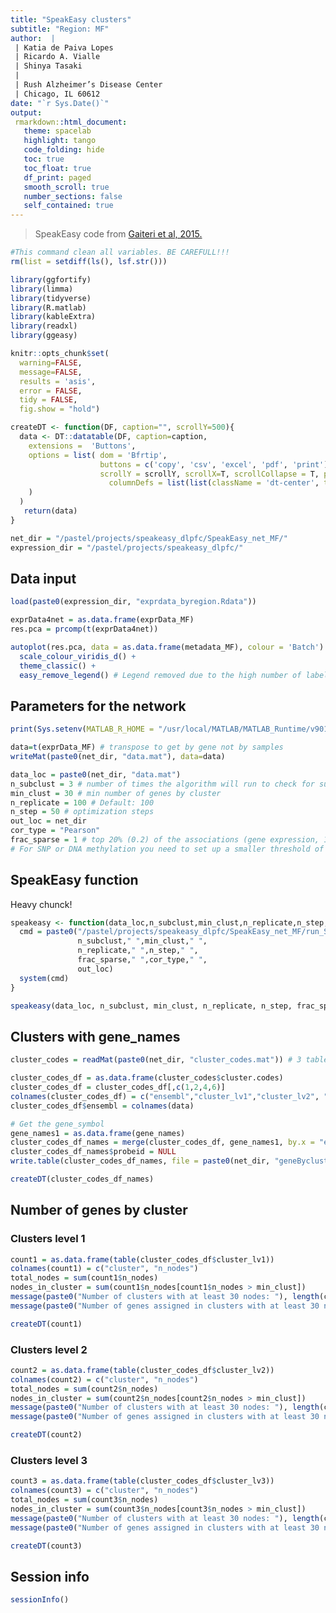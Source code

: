 ```yaml
---
title: "SpeakEasy clusters"
subtitle: "Region: MF"
author:  |
 | Katia de Paiva Lopes 
 | Ricardo A. Vialle
 | Shinya Tasaki
 |
 | Rush Alzheimer’s Disease Center
 | Chicago, IL 60612
date: "`r Sys.Date()`"
output: 
 rmarkdown::html_document:
   theme: spacelab
   highlight: tango
   code_folding: hide
   toc: true
   toc_float: true
   df_print: paged
   smooth_scroll: true
   number_sections: false
   self_contained: true  
---
```


> SpeakEasy code from [Gaiteri et al, 2015.](https://www.nature.com/articles/srep16361)

```r
#This command clean all variables. BE CAREFULL!!! 
rm(list = setdiff(ls(), lsf.str()))
```

```r
library(ggfortify)
library(limma)
library(tidyverse)
library(R.matlab)
library(kableExtra)
library(readxl) 
library(ggeasy)

knitr::opts_chunk$set( 
  warning=FALSE,
  message=FALSE,
  results = 'asis',
  error = FALSE,
  tidy = FALSE,
  fig.show = "hold")
```

```r
createDT <- function(DF, caption="", scrollY=500){
  data <- DT::datatable(DF, caption=caption,
    extensions =  'Buttons',
    options = list( dom = 'Bfrtip', 
                    buttons = c('copy', 'csv', 'excel', 'pdf', 'print'), 
                    scrollY = scrollY, scrollX=T, scrollCollapse = T, paging = F,  
                      columnDefs = list(list(className = 'dt-center', targets = "_all"))
    )
  ) 
   return(data)
}
```

```r
net_dir = "/pastel/projects/speakeasy_dlpfc/SpeakEasy_net_MF/"
expression_dir = "/pastel/projects/speakeasy_dlpfc/"

```

## Data input
```r
load(paste0(expression_dir, "exprdata_byregion.Rdata")) 
```

```r
exprData4net = as.data.frame(exprData_MF) 
res.pca = prcomp(t(exprData4net)) 

autoplot(res.pca, data = as.data.frame(metadata_MF), colour = 'Batch') +
  scale_colour_viridis_d() +
  theme_classic() +
  easy_remove_legend() # Legend removed due to the high number of labels. 
```

## Parameters for the network
```r
print(Sys.setenv(MATLAB_R_HOME = "/usr/local/MATLAB/MATLAB_Runtime/v901")) ## Check Matlab path 

data=t(exprData_MF) # transpose to get by gene not by samples
writeMat(paste0(net_dir, "data.mat"), data=data)

data_loc = paste0(net_dir, "data.mat")
n_subclust = 3 # number of times the algorithm will run to check for subclusters. Default: 3 
min_clust = 30 # min number of genes by cluster
n_replicate = 100 # Default: 100
n_step = 50 # optimization steps
out_loc = net_dir
cor_type = "Pearson"
frac_sparse = 1 # top 20% (0.2) of the associations (gene expression, 100% is good. 
# For SNP or DNA methylation you need to set up a smaller threshold of frac_sparse.)

```

## SpeakEasy function
Heavy chunck! 
```r
speakeasy <- function(data_loc,n_subclust,min_clust,n_replicate,n_step,frac_sparse,cor_type,out_loc){
  cmd = paste0("/pastel/projects/speakeasy_dlpfc/SpeakEasy_net_MF/run_SpeakEasy/for_testing/run_run_SpeakEasy.sh $MATLAB_R_HOME ",data_loc," ",
               n_subclust," ",min_clust," ",
               n_replicate," ",n_step," ",
               frac_sparse," ",cor_type," ",
               out_loc)
  system(cmd)
}

speakeasy(data_loc, n_subclust, min_clust, n_replicate, n_step, frac_sparse, cor_type, out_loc) # The output is a file
```

## Clusters with gene_names
```r
cluster_codes = readMat(paste0(net_dir, "cluster_codes.mat")) # 3 tables because of the n_subclust parameter. 

cluster_codes_df = as.data.frame(cluster_codes$cluster.codes)
cluster_codes_df = cluster_codes_df[,c(1,2,4,6)]
colnames(cluster_codes_df) = c("ensembl","cluster_lv1","cluster_lv2", "cluster_lv3")
cluster_codes_df$ensembl = colnames(data)

# Get the gene_symbol 
gene_names1 = as.data.frame(gene_names)
cluster_codes_df_names = merge(cluster_codes_df, gene_names1, by.x = "ensembl", by.y = "ensgene")
cluster_codes_df_names$probeid = NULL
write.table(cluster_codes_df_names, file = paste0(net_dir, "geneBycluster.txt"), sep = "\t", quote = F, row.names = F)

createDT(cluster_codes_df_names)
```

## Number of genes by cluster
### Clusters level 1
```r
count1 = as.data.frame(table(cluster_codes_df$cluster_lv1))
colnames(count1) = c("cluster", "n_nodes")
total_nodes = sum(count1$n_nodes)
nodes_in_cluster = sum(count1$n_nodes[count1$n_nodes > min_clust])
message(paste0("Number of clusters with at least 30 nodes: "), length(count1$cluster[count1$n_nodes > min_clust])) # 30 in this case    
message(paste0("Number of genes assigned in clusters with at least 30 nodes: "), nodes_in_cluster, ". Percentage: ", (nodes_in_cluster/total_nodes)*100, "% of the genes are assigned to a cluster.")

createDT(count1) 
```

### Clusters level 2
```r
count2 = as.data.frame(table(cluster_codes_df$cluster_lv2))
colnames(count2) = c("cluster", "n_nodes")
total_nodes = sum(count2$n_nodes)
nodes_in_cluster = sum(count2$n_nodes[count2$n_nodes > min_clust])
message(paste0("Number of clusters with at least 30 nodes: "), length(count2$cluster[count2$n_nodes > min_clust])) # 30 in this case    
message(paste0("Number of genes assigned in clusters with at least 30 nodes: "), nodes_in_cluster, ". Percentage: ", (nodes_in_cluster/total_nodes)*100, "% of the genes are assigned to a cluster.")

createDT(count2) 
```

### Clusters level 3
```r
count3 = as.data.frame(table(cluster_codes_df$cluster_lv3))
colnames(count3) = c("cluster", "n_nodes")
total_nodes = sum(count3$n_nodes)
nodes_in_cluster = sum(count3$n_nodes[count3$n_nodes > min_clust])
message(paste0("Number of clusters with at least 30 nodes: "), length(count3$cluster[count3$n_nodes > min_clust])) # 30 in this case    
message(paste0("Number of genes assigned in clusters with at least 30 nodes: "), nodes_in_cluster, ". Percentage: ", (nodes_in_cluster/total_nodes)*100, "% of the genes are assigned to a cluster.")

createDT(count3) 
```

## Session info
```r
sessionInfo()
```







